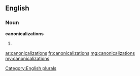 ==English==

===Noun===
'''canonicalizations'''

# {{plural of|[[canonicalization]]}}

[[Category:English plurals]]

[[ar:canonicalizations]]
[[fr:canonicalizations]]
[[mg:canonicalizations]]
[[my:canonicalizations]]